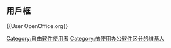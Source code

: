 ==用戶框==
<nowiki>{{User OpenOffice.org}}</nowiki>

[[Category:自由软件使用者|Category:自由软件使用者]][[Category:依使用办公软件区分的维基人|Category:依使用办公软件区分的维基人]]